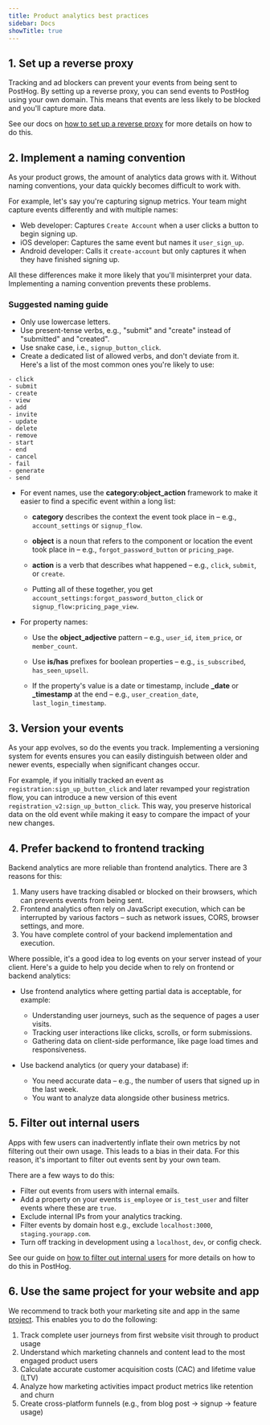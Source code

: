 ```yaml
---
title: Product analytics best practices
sidebar: Docs
showTitle: true
---
```


## 1. Set up a reverse proxy

Tracking and ad blockers can prevent your events from being sent to PostHog. By setting up a reverse proxy, you can send events to PostHog using your own domain. This means that events are less likely to be blocked and you'll capture more data.

See our docs on [how to set up a reverse proxy](/docs/advanced/proxy) for more details on how to do this.

## 2. Implement a naming convention

As your product grows, the amount of analytics data grows with it. Without naming conventions, your data quickly becomes difficult to work with.

For example, let's say you're capturing signup metrics. Your team might capture events differently and with multiple names:

- Web developer: Captures `Create Account` when a user clicks a button to begin signing up.
- iOS developer: Captures the same event but names it `user_sign_up`.
- Android developer: Calls it `create-account` but only captures it when they have finished signing up.

All these differences make it more likely that you'll misinterpret your data. Implementing a naming convention prevents these problems.

### Suggested naming guide

- Only use lowercase letters.
- Use present-tense verbs, e.g., "submit" and "create" instead of "submitted" and "created".
- Use snake case, i.e., `signup_button_click`.
- Create a dedicated list of allowed verbs, and don't deviate from it. Here's a list of the most common ones you're likely to use:
```
- click
- submit
- create
- view
- add
- invite
- update
- delete
- remove
- start
- end
- cancel
- fail
- generate
- send
```

- For event names, use the **category:object_action** framework to make it easier to find a specific event within a long list:

  - **category** describes the context the event took place in – e.g., `account_settings` or `signup_flow`.

  - **object** is a noun that refers to the component or location the event took place in – e.g., `forgot_password_button` or `pricing_page`.

  - **action** is a verb that describes what happened – e.g., `click`, `submit`, or `create`.

  - Putting all of these together, you get `account_settings:forgot_password_button_click` or `signup_flow:pricing_page_view`.

- For property names:

  - Use the **object_adjective** pattern – e.g., `user_id`, `item_price`, or `member_count`.

  - Use **is/has** prefixes for boolean properties – e.g., `is_subscribed`, `has_seen_upsell`.

  - If the property's value is a date or timestamp, include **_date** or **_timestamp** at the end – e.g., `user_creation_date`, `last_login_timestamp`.

## 3. Version your events

As your app evolves, so do the events you track. Implementing a versioning system for events ensures you can easily distinguish between older and newer events, especially when significant changes occur.

For example, if you initially tracked an event as `registration:sign_up_button_click` and later revamped your registration flow, you can introduce a new version of this event `registration_v2:sign_up_button_click`. This way, you preserve historical data on the old event while making it easy to compare the impact of your new changes.

## 4. Prefer backend to frontend tracking

Backend analytics are more reliable than frontend analytics. There are 3 reasons for this:

1. Many users have tracking disabled or blocked on their browsers, which can prevents events from being sent.
2. Frontend analytics often rely on JavaScript execution, which can be interrupted by various factors – such as network issues, CORS, browser settings, and more.
3. You have complete control of your backend implementation and execution.

Where possible, it's a good idea to log events on your server instead of your client. Here's a guide to help you decide when to rely on frontend or backend analytics:

- Use frontend analytics where getting partial data is acceptable, for example:
  - Understanding user journeys, such as the sequence of pages a user visits.
  - Tracking user interactions like clicks, scrolls, or form submissions.
  - Gathering data on client-side performance, like page load times and responsiveness.

- Use backend analytics (or query your database) if:
  - You need accurate data – e.g., the number of users that signed up in the last week.
  - You want to analyze data alongside other business metrics.

## 5. Filter out internal users

Apps with few users can inadvertently inflate their own metrics by not filtering out their own usage. This leads to a bias in their data. For this reason, it's important to filter out events sent by your own team. 

There are a few ways to do this:
- Filter out events from users with internal emails.
- Add a property on your events `is_employee` or `is_test_user` and filter events where these are `true`.
- Exclude internal IPs from your analytics tracking.
- Filter events by domain host e.g., exclude `localhost:3000`, `staging.yourapp.com`.
- Turn off tracking in development using a `localhost`, `dev`, or config check.

See our guide on [how to filter out internal users](/tutorials/filter-internal-users) for more details on how to do this in PostHog.

## 6. Use the same project for your website and app

We recommend to track both your marketing site and app in the same [project](/docs/settings/organizations-and-projects#projects). This enables you to do the following:

1. Track complete user journeys from first website visit through to product usage
2. Understand which marketing channels and content lead to the most engaged product users
3. Calculate accurate customer acquisition costs (CAC) and lifetime value (LTV)
4. Analyze how marketing activities impact product metrics like retention and churn
5. Create cross-platform funnels (e.g., from blog post → signup → feature usage)